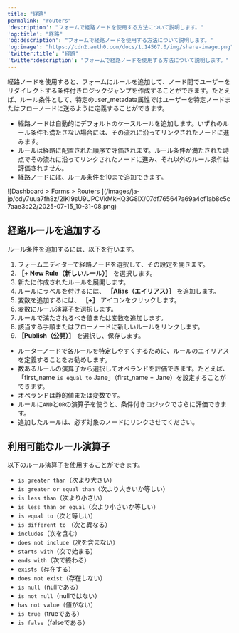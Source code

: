 ```yaml
---
title: "経路"
permalink: "routers"
'description': "フォームで経路ノードを使用する方法について説明します。"
'og:title': "経路"
'og:description': "フォームで経路ノードを使用する方法について説明します。"
'og:image': "https://cdn2.auth0.com/docs/1.14567.0/img/share-image.png"
'twitter:title': "経路"
'twitter:description': "フォームで経路ノードを使用する方法について説明します。"
---
```


経路ノードを使用すると、フォームにルールを追加して、ノード間でユーザーをリダイレクトする条件付きロジックジャンプを作成することができます。たとえば、ルール条件として、特定のuser_metadata属性ではユーザーを特定ノードまたはフローノードに送るように定義することができます。

* 経路ノードは自動的にデフォルトのケースルールを追加します。いずれのルール条件も満たさない場合には、その流れに沿ってリンクされたノードに進みます。
* ルールは経路に配置された順序で評価されます。ルール条件が満たされた時点でその流れに沿ってリンクされたノードに進み、それ以外のルール条件は評価されません。
* 経路ノードには、ルール条件を10まで追加できます。

<Frame>![Dashboard > Forms > Routers ](/images/ja-jp/cdy7uua7fh8z/2IKI9sU9UPCVkMkHQ3G8lX/07df765647a69a4cf1ab8c5c7aae3c22/2025-07-15_10-31-08.png)</Frame>

## 経路ルールを追加する

ルール条件を追加するには、以下を行います。

1. フォームエディターで経路ノードを選択して、その設定を開きます。
2. **［+ New Rule（新しいルール）］** を選択します。
3. 新たに作成されたルールを展開します。
4. ルールにラベルを付けるには、 **［Alias（エイリアス）］** を追加します。
5. 変数を追加するには、 **［+］** アイコンをクリックします。
6. 変数にルール演算子を選択します。
7. ルールで満たされるべき値または変数を追加します。
8. 該当する手順またはフローノードに新しいルールをリンクします。
9. **［Publish（公開）］** を選択し、保存します。

<Callout icon="file-lines" color="#0EA5E9" iconType="regular">

* ルーターノードで各ルールを特定しやすくするために、ルールのエイリアスを定義することをお勧めします。
* 数あるルールの演算子から選択してオペランドを評価できます。たとえば、「first_name `is equal to` Jane」（first_name = Jane）を設定することができます。
* オペランドは静的値または変数です。
* ルールに`AND`と`OR`の演算子を使うと、条件付きロジックでさらに評価できます。
* 追加したルールは、必ず対象のノードにリンクさせてください。

</Callout>

## 利用可能なルール演算子

以下のルール演算子を使用することができます。

* `is greater than`（次より大きい）
* `is greater or equal than`（次より大きいか等しい）
* `is less than`（次より小さい）
* `is less than or equal`（次より小さいか等しい）
* `is equal to`（次と等しい）
* `is different to` （次と異なる）
* `includes`（次を含む）
* `does not include`（次を含まない）
* `starts with`（次で始まる）
* `ends with`（次で終わる）
* `exists`（存在する）
* `does not exist`（存在しない）
* `is null`（nullである）
* `is not null`（nullではない）
* `has not value`（値がない）
* `is true`（trueである）
* `is false`（falseである）